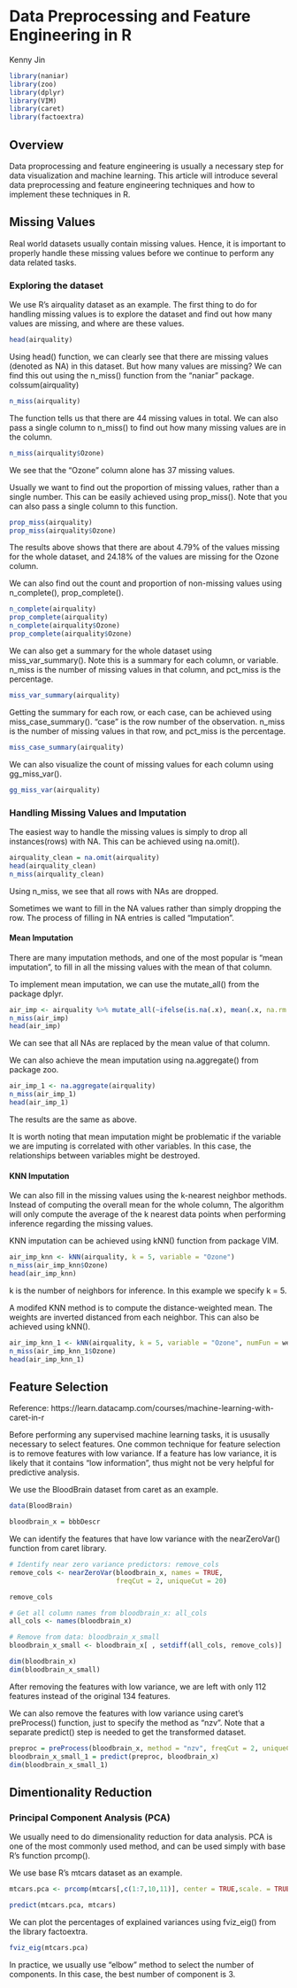 # Data Preprocessing and Feature Engineering in R

Kenny Jin

```r
library(naniar)
library(zoo)
library(dplyr)
library(VIM)
library(caret)
library(factoextra)
```

## Overview

Data proprocessing and feature engineering is usually a necessary step for data visualization and machine learning. This article will introduce several data preprocessing and feature engineering techniques and how to implement these techniques in R. 

## Missing Values

Real world datasets usually contain missing values. Hence, it is important to properly handle these missing values before we continue to perform any data related tasks. 

### Exploring the dataset
We use R's airquality dataset as an example. The first thing to do for handling missing values is to explore the dataset and find out how many values are missing, and where are these values. 

```r
head(airquality)
```

Using head() function, we can clearly see that there are missing values (denoted as NA) in this dataset. But how many values are missing? We can find this out using the n_miss() function from the "naniar" package.
colssum(airquality)

```r
n_miss(airquality)
```

The function tells us that there are 44 missing values in total. We can also pass a single column to n_miss() to find out how many missing values are in the column.

```r
n_miss(airquality$Ozone)
```

We see that the "Ozone" column alone has 37 missing values.

Usually we want to find out the proportion of missing values, rather than a single number. This can be easily achieved using prop_miss(). Note that you can also pass a single column to this function.

```r
prop_miss(airquality)
prop_miss(airquality$Ozone)
```

The results above shows that there are about 4.79% of the values missing for the whole dataset, and 24.18% of the values are missing for the Ozone column.

We can also find out the count and proportion of non-missing values using n_complete(), prop_complete().

```r
n_complete(airquality)
prop_complete(airquality)
n_complete(airquality$Ozone)
prop_complete(airquality$Ozone)
```

We can also get a summary for the whole dataset using miss_var_summary(). Note this is a summary for each column, or variable. n_miss is the number of missing values in that column, and pct_miss is the percentage.

```r
miss_var_summary(airquality)
```

Getting the summary for each row, or each case, can be achieved using miss_case_summary(). "case" is the row number of the observation. n_miss is the number of missing values in that row, and pct_miss is the percentage.

```r
miss_case_summary(airquality)
```

We can also visualize the count of missing values for each column using gg_miss_var().

```r
gg_miss_var(airquality)
```

### Handling Missing Values and Imputation

The easiest way to handle the missing values is simply to drop all instances(rows) with NA. This can be achieved using na.omit().

```r
airquality_clean = na.omit(airquality)
head(airquality_clean)
n_miss(airquality_clean)
```

Using n_miss, we see that all rows with NAs are dropped.

Sometimes we want to fill in the NA values rather than simply dropping the row. The process of filling in NA entries is called "Imputation". 

#### Mean Imputation

There are many imputation methods, and one of the most popular is "mean imputation", to fill in all the missing values with the mean of that column.

To implement mean imputation, we can use the mutate_all() from the package dplyr.

```r
air_imp <- airquality %>% mutate_all(~ifelse(is.na(.x), mean(.x, na.rm = TRUE), .x))
n_miss(air_imp)
head(air_imp)
```

We can see that all NAs are replaced by the mean value of that column.

We can also achieve the mean imputation using na.aggregate() from package zoo.

```r
air_imp_1 <- na.aggregate(airquality)
n_miss(air_imp_1)
head(air_imp_1)
```

The results are the same as above.

It is worth noting that mean imputation might be problematic if the variable we are imputing is correlated with other variables. In this case, the relationships between variables might be destroyed.

#### KNN Imputation

We can also fill in the missing values using the k-nearest neighbor methods. Instead of computing the overall mean for the whole column, The algorithm will only compute the average of the k nearest data points when performing inference regarding the missing values. 

KNN imputation can be achieved using kNN() function from package VIM.


```r
air_imp_knn <- kNN(airquality, k = 5, variable = "Ozone")
n_miss(air_imp_knn$Ozone)
head(air_imp_knn)
```

k is the number of neighbors for inference. In this example we specify k = 5.

A modifed KNN method is to compute the distance-weighted mean. The weights are inverted distanced from each neighbor. This can also be achieved using kNN().

```r
air_imp_knn_1 <- kNN(airquality, k = 5, variable = "Ozone", numFun = weighted.mean, weightDist = TRUE)
n_miss(air_imp_knn_1$Ozone)
head(air_imp_knn_1)
```

## Feature Selection

Reference: https://learn.datacamp.com/courses/machine-learning-with-caret-in-r

Before performing any supervised machine learning tasks, it is ususally necessary to select features. One common technique for feature selection is to remove features with low variance. If a feature has low variance, it is likely that it contains "low information", thus might not be very helpful for predictive analysis.

We use the BloodBrain dataset from caret as an example.

```r
data(BloodBrain)
```


```r
bloodbrain_x = bbbDescr
```

We can identify the features that have low variance with the nearZeroVar() function from caret library.

```r
# Identify near zero variance predictors: remove_cols
remove_cols <- nearZeroVar(bloodbrain_x, names = TRUE, 
                           freqCut = 2, uniqueCut = 20)
```

```r
remove_cols
```

```r
# Get all column names from bloodbrain_x: all_cols
all_cols <- names(bloodbrain_x)

# Remove from data: bloodbrain_x_small
bloodbrain_x_small <- bloodbrain_x[ , setdiff(all_cols, remove_cols)]
```

```r
dim(bloodbrain_x)
dim(bloodbrain_x_small)
```

After removing the features with low variance, we are left with only 112 features instead of the original 134 features.

We can also remove the features with low variance using caret's preProcess() function, just to specify the method as "nzv". Note that a separate predict() step is needed to get the transformed dataset.

```r
preproc = preProcess(bloodbrain_x, method = "nzv", freqCut = 2, uniqueCut = 20)
bloodbrain_x_small_1 = predict(preproc, bloodbrain_x)
dim(bloodbrain_x_small_1)
```

## Dimentionality Reduction

### Principal Component Analysis (PCA)

We usually need to do dimensionality reduction for data analysis. PCA is one of the most commonly used method, and can be used simply with base R's function prcomp().

We use base R's mtcars dataset as an example.

```r
mtcars.pca <- prcomp(mtcars[,c(1:7,10,11)], center = TRUE,scale. = TRUE)
```

```r
predict(mtcars.pca, mtcars)
```

We can plot the percentages of explained variances using fviz_eig() from the library factoextra.

```r
fviz_eig(mtcars.pca)
```

In practice, we usually use "elbow" method to select the number of components. In this case, the best number of component is 3.




